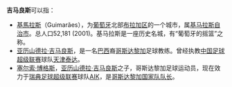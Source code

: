 {{noteTA
|G1=zh-cn:吉马良斯;zh-hk:基馬拉斯;|1=zh-cn:吉马良斯;zh-hk:基馬拉斯;}}
'''吉马良斯'''可以指：
*[[基馬拉斯|基馬拉斯]]（Guimarães），为[[葡萄牙|葡萄牙]]北部[[布拉加区|布拉加区]]的一个城市，属[[基马拉斯自治市|基马拉斯自治市]]。总人口52,181 (2001)。基马拉斯是一座历史名城，有“葡萄牙的摇篮”之称。
*[[亚历山德拉·吉马良斯|亚历山德拉·吉马良斯]]，是一名[[巴西|巴西]]裔[[哥斯达黎加|哥斯达黎加]]足球教练。曾经执教[[中国足球超级联赛|中国足球超级联赛]]球队[[天津泰达|天津泰达]]。
*[[塞尔索·博格斯|塞尔索·博格斯]]，[[亚历山德拉·吉马良斯|亚历山德拉·吉马良斯]]之子，哥斯达黎加足球运动员，现在效力于[[瑞典足球超级联赛|瑞典足球超级联赛]]球队[[AIK足球俱乐部|AIK]]，是[[哥斯达黎加国家足球队|哥斯达黎加国家队]][[队长|队长]]。

{{Disambig|G|Cat=四字消歧义}}